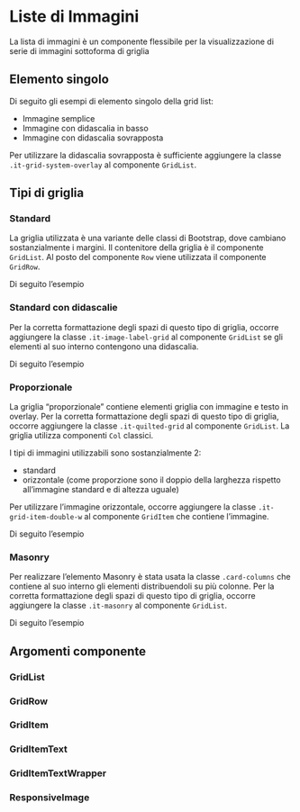 
<Meta title='Documentazione/Organizzare i contenuti/Liste di Immagini' of={GridList} />

# Liste di Immagini

La lista di immagini è un componente flessibile per la visualizzazione di serie di immagini sottoforma di griglia

## Elemento singolo

Di seguito gli esempi di elemento singolo della grid list:

- Immagine semplice
- Immagine con didascalia in basso
- Immagine con didascalia sovrapposta

Per utilizzare la didascalia sovrapposta è sufficiente aggiungere la classe `.it-grid-system-overlay` al componente `GridList`.

<Canvas>
  <Story id='componenti-imagelist--elemento-singolo' />
</Canvas>

## Tipi di griglia

### Standard

La griglia utilizzata è una variante delle classi di Bootstrap, dove cambiano sostanzialmente i margini.
Il contenitore della griglia è il componente `GridList`.
Al posto del componente `Row` viene utilizzata il componente `GridRow`.

Di seguito l’esempio

<Canvas>
  <Story id='componenti-imagelist--griglia-standard' />
</Canvas>

### Standard con didascalie

Per la corretta formattazione degli spazi di questo tipo di griglia, occorre aggiungere la classe `.it-image-label-grid` al componente `GridList` se gli elementi al suo interno contengono una didascalia.

Di seguito l’esempio

<Canvas>
  <Story id='componenti-imagelist--standard-didascalie' />
</Canvas>

### Proporzionale

La griglia “proporzionale” contiene elementi griglia con immagine e testo in overlay.
Per la corretta formattazione degli spazi di questo tipo di griglia, occorre aggiungere la classe `.it-quilted-grid` al componente `GridList`. La griglia utilizza componenti `Col` classici.

I tipi di immagini utilizzabili sono sostanzialmente 2:

- standard
- orizzontale (come proporzione sono il doppio della larghezza rispetto all’immagine standard e di altezza uguale)

Per utilizzare l’immagine orizzontale, occorre aggiungere la classe `.it-grid-item-double-w` al componente `GridItem` che contiene l’immagine.

Di seguito l’esempio

<Canvas>
  <Story id='componenti-imagelist--proporzionale' />
</Canvas>

### Masonry

Per realizzare l’elemento Masonry è stata usata la classe `.card-columns` che contiene al suo interno gli elementi distribuendoli su più colonne. Per la corretta formattazione degli spazi di questo tipo di griglia, occorre aggiungere la classe `.it-masonry` al componente `GridList`.

Di seguito l’esempio

<Canvas>
  <Story id='componenti-imagelist--masonry' />
</Canvas>

## Argomenti componente

### GridList

<ArgsTable of={GridList} />

### GridRow

<ArgsTable of={GridRow} />

### GridItem

<ArgsTable of={GridItem} />

### GridItemText

<ArgsTable of={GridItemText} />

### GridItemTextWrapper

<ArgsTable of={GridItemTextWrapper} />

### ResponsiveImage

<ArgsTable of={ResponsiveImage} />
